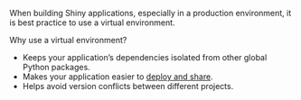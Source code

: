 When building Shiny applications, especially in a production environment, it is best practice to use a virtual environment.

Why use a virtual environment?

- Keeps your application's dependencies isolated from other global Python packages.
- Makes your application easier to [deploy and share](/get-started/deploy.qmd).
- Helps avoid version conflicts between different projects.
